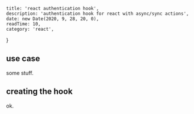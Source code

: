 
    title: 'react authentication hook',
    description: 'authentication hook for react with async/sync actions',
    date: new Date(2020, 9, 28, 20, 0),
    readTime: 10,
    category: 'react',
}


## use case

some stuff.

## creating the hook

ok.